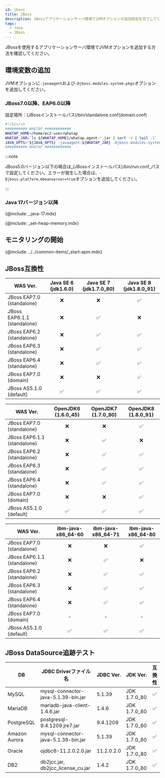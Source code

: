 ```yaml
---
id: jboss
title: JBoss
description: JBossアプリケーションサーバ環境でJVMオプションの追加設定を完了してください。
tags:
  - Java
  - JBoss
---
```


JBossを使用するアプリケーションサーバ環境でJVMオプションを追加する方法を確認してください。

## 環境変数の追加

JVMオプションに`-javaagent`および`-Djboss.modules.system.pkgs`オプションを追加してください。

### JBoss7.0以降、EAP6.0以降

設定場所：(JBossインストールパス)/bin/standalone.conf(domain.conf)

```bash title=standalone.sh
#!/bin/sh
########## WHATAP ############
WHATAP_HOME=/home/ec2-user/whatap
WHATAP_JAR=`ls ${WHATAP_HOME}/whatap.agent-*.jar | sort -V | tail -1`
JAVA_OPTS="${JAVA_OPTS} -javaagent:${WHATAP_JAR} -Djboss.modules.system.pkgs=whatap"
########## WHATAP ############
```

:::note

JBoss5.0バージョン以下の場合は_(JBossインストールパス)/bin/run.conf_パスで設定してください。エラーが発生した場合は、`-Djboss.platform.mbeanserver=true`オプションを追加してください。

:::

### Java 17バージョン以降

{@include: _java-17.mdx} 

{@include: _set-heap-memory.mdx} 

## モニタリングの開始

{@include: ../../common-items/_start-apm.mdx} 

## JBoss互換性

| WAS Ver.                     |    Java SE 6 (jdk1.6.0)         |   Java SE 7 (jdk1.7.0_80)       |   Java SE 8 (jdk1.8.0_91)       |
| ---------------------------- | :-----------------------------: | :-----------------------------: | :-----------------------------: |
| JBoss EAP7.0 (standalone)    | <span class='emoji-no'>❌</span> | <span class='emoji-no'>❌</span> | <span class='emoji-ok'>✅</span> |
| JBoss EAP6.1.1 (standalone)  | <span class='emoji-no'>❌</span> | <span class='emoji-ok'>✅</span> | <span class='emoji-no'>❌</span> |
| JBoss EAP6.2 (standalone)    | <span class='emoji-no'>❌</span> | <span class='emoji-ok'>✅</span> | <span class='emoji-ok'>✅</span> |
| JBoss EAP6.3 (standalone)    | <span class='emoji-no'>❌</span> | <span class='emoji-ok'>✅</span> | <span class='emoji-ok'>✅</span> |
| JBoss EAP6.4 (standalone)    | <span class='emoji-no'>❌</span> | <span class='emoji-ok'>✅</span> | <span class='emoji-ok'>✅</span> |
| JBoss EAP7.0 (domain)        | <span class='emoji-no'>❌</span> | <span class='emoji-no'>❌</span> | <span class='emoji-ok'>✅</span> |
| JBoss AS5.1.0 (default)      | <span class='emoji-ok'>✅</span> | <span class='emoji-ok'>✅</span> | <span class='emoji-ok'>✅</span> |

| WAS Ver.                     |    OpenJDK6 (1.6.0_45)          |    OpenJDK7 (1.7.0_80)          |    OpenJDK8 (1.8.0_91)          |
| ---------------------------- | :-----------------------------: | :-----------------------------: | :-----------------------------: |
| JBoss EAP7.0 (standalone)    | <span class='emoji-no'>❌</span> | <span class='emoji-no'>❌</span> | <span class='emoji-ok'>✅</span> |
| JBoss EAP6.1.1 (standalone)  | <span class='emoji-no'>❌</span> | <span class='emoji-ok'>✅</span> | <span class='emoji-no'>❌</span> |
| JBoss EAP6.2 (standalone)    | <span class='emoji-no'>❌</span> | <span class='emoji-ok'>✅</span> | <span class='emoji-ok'>✅</span> |
| JBoss EAP6.3 (standalone)    | <span class='emoji-no'>❌</span> | <span class='emoji-ok'>✅</span> | <span class='emoji-ok'>✅</span> |
| JBoss EAP6.4 (standalone)    | <span class='emoji-no'>❌</span> | <span class='emoji-ok'>✅</span> | <span class='emoji-ok'>✅</span> |
| JBoss EAP7.0 (domain)        | <span class='emoji-no'>❌</span> | <span class='emoji-no'>❌</span> | <span class='emoji-ok'>✅</span> |
| JBoss AS5.1.0 (default)      | <span class='emoji-ok'>✅</span> | <span class='emoji-ok'>✅</span> | <span class='emoji-ok'>✅</span> |

| WAS Ver.                     |    ibm-java-x86_64-60           |    ibm-java-x86_64-71           |    ibm-java-x86_64-80           |
| ---------------------------- | :-----------------------------: | :-----------------------------: | :-----------------------------: |
| JBoss EAP7.0 (standalone)    | <span class='emoji-no'>❌</span> | <span class='emoji-no'>❌</span> | <span class='emoji-ok'>✅</span> |
| JBoss EAP6.1.1 (standalone)  | <span class='emoji-no'>❌</span> | <span class='emoji-ok'>✅</span> | <span class='emoji-no'>❌</span> |
| JBoss EAP6.2 (standalone)    | <span class='emoji-no'>❌</span> | <span class='emoji-ok'>✅</span> | <span class='emoji-ok'>✅</span> |
| JBoss EAP6.3 (standalone)    | <span class='emoji-no'>❌</span> | <span class='emoji-ok'>✅</span> | <span class='emoji-ok'>✅</span> |
| JBoss EAP6.4 (standalone)    | <span class='emoji-no'>❌</span> | <span class='emoji-ok'>✅</span> | <span class='emoji-ok'>✅</span> |
| JBoss EAP7.0 (domain)        |                -                |                -                |                -                |
| JBoss AS5.1.0 (default)      | <span class='emoji-ok'>✅</span> | <span class='emoji-ok'>✅</span> | <span class='emoji-ok'>✅</span> |

## JBoss DataSource追跡テスト

| DB            | JDBC Driverファイル名                    | JDBC Ver.  | JDK Ver.     |         互換性                     |
| ------------- | ----------------------------------- | ---------- | ------------ | :-----------------------------: |
| MySQL         | mysql-connector-java-5.1.39-bin.jar | 5.1.39     | JDK 1.7.0_80 | <span class='emoji-ok'>✅</span> |
| MariaDB       | mariadb-java-client-1.4.6.jar       | 1.4.6      | JDK 1.7.0_80 | <span class='emoji-ok'>✅</span> |
| PostgreSQL    | postgresql-9.4.1209.jre7.jar        | 9.4.1209   | JDK 1.7.0_80 | <span class='emoji-ok'>✅</span> |
| Amazon Aurora | mysql-connector-java-5.1.39-bin.jar | 5.1.39     | JDK 1.7.0_80 | <span class='emoji-ok'>✅</span> |
| Oracle        | ojdbc6-11.2.0.2.0.jar               | 11.2.0.2.0 | JDK 1.7.0_80 | <span class='emoji-ok'>✅</span> |
| DB2           | db2jcc.jar, db2jcc_license_cu.jar   | 1.4.2      | JDK 1.7.0_80 | <span class='emoji-ok'>✅</span> |

